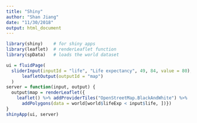 ```yaml
---
title: "Shiny"
author: "Shan Jiang"
date: "11/30/2018"
output: html_document
---
```


```r
library(shiny)    # for shiny apps
library(leaflet)  # renderLeaflet function
library(spData)   # loads the world dataset

ui = fluidPage(
  sliderInput(inputId = "life", "Life expectancy", 49, 84, value = 80),
      leafletOutput(outputId = "map")
  )
server = function(input, output) {
  output$map = renderLeaflet({
    leaflet() %>% addProviderTiles("OpenStreetMap.BlackAndWhite") %>%
      addPolygons(data = world[world$lifeExp < input$life, ])})
}
shinyApp(ui, server)
```

